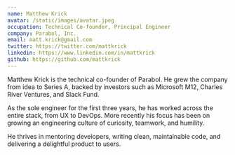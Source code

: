 ```yaml
---
name: Matthew Krick
avatar: /static/images/avatar.jpeg
occupation: Technical Co-founder, Principal Engineer
company: Parabol, Inc.
email: matt.krick@gmail.com
twitter: https://twitter.com/mattkrick
linkedin: https://www.linkedin.com/in/mattkrick
github: https://github.com/mattkrick
---
```


Matthew Krick is the technical co-founder of Parabol. He grew the company from idea to Series A, backed by investors such as Microsoft M12, Charles River Ventures, and Slack Fund.

As the sole engineer for the first three years, he has worked across the entire stack, from UX to DevOps. More recently his focus has been on growing an engineering culture of curiosity, teamwork, and humility.

He thrives in mentoring developers, writing clean, maintainable code, and delivering a delightful product to users.
